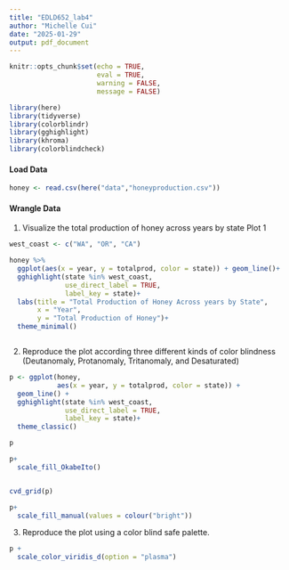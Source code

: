 ```yaml
---
title: "EDLD652_lab4"
author: "Michelle Cui"
date: "2025-01-29"
output: pdf_document
---
```


```r
knitr::opts_chunk$set(echo = TRUE,
                      eval = TRUE,
                      warning = FALSE,
                      message = FALSE)
```

```r
library(here)
library(tidyverse)
library(colorblindr)
library(gghighlight)
library(khroma)
library(colorblindcheck)
```

#### Load Data

```r
honey <- read.csv(here("data","honeyproduction.csv"))

```

#### Wrangle Data
1. Visualize the total production of honey across years by state
Plot 1
```r

west_coast <- c("WA", "OR", "CA")

honey %>% 
  ggplot(aes(x = year, y = totalprod, color = state)) + geom_line()+
  gghighlight(state %in% west_coast,
              use_direct_label = TRUE,
              label_key = state)+
  labs(title = "Total Production of Honey Across years by State",
       x = "Year",
       y = "Total Production of Honey")+
  theme_minimal()
```


```r

  
```

2. Reproduce the plot according three different kinds of color blindness (Deutanomaly, Protanomaly, Tritanomaly, and Desaturated)

```r

p <- ggplot(honey,
            aes(x = year, y = totalprod, color = state)) +
  geom_line() +
  gghighlight(state %in% west_coast,
              use_direct_label = TRUE,
              label_key = state)+
  theme_classic()

p

p+
  scale_fill_OkabeIto()


cvd_grid(p)
```


```r
p+
  scale_fill_manual(values = colour("bright"))
```

3. Reproduce the plot using a color blind safe palette. 

```r
p + 
  scale_color_viridis_d(option = "plasma")
```

